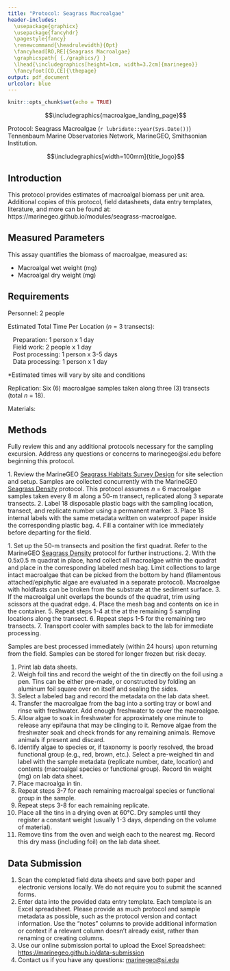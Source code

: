 ```yaml
---
title: "Protocol: Seagrass Macroalgae"
header-includes:
  \usepackage{graphicx}
  \usepackage{fancyhdr}
  \pagestyle{fancy}
  \renewcommand{\headrulewidth}{0pt}
  \fancyhead[RO,RE]{Seagrass Macroalgae}
  \graphicspath{ {./graphics/} }
  \lhead{\includegraphics[height=1cm, width=3.2cm]{marinegeo}}
  \fancyfoot[CO,CE]{\thepage}
output: pdf_document
urlcolor: blue
---
```


```r
knitr::opts_chunk$set(echo = TRUE)
```

\noindent\rule{\textwidth}{0.4pt}

$$\includegraphics{macroalgae_landing_page}$$

\underline{How to cite this work:} Protocol: Seagrass Macroalgae (`r lubridate::year(Sys.Date())`) Tennenbaum Marine Observatories Network, MarineGEO, Smithsonian Institution.

\vspace{\baselineskip}

$$\includegraphics[width=100mm]{title_logo}$$

\thispagestyle{empty}
\clearpage
\pagenumbering{arabic}

\noindent\rule{\textwidth}{0.4pt}

## Introduction

This protocol provides estimates of macroalgal biomass per unit area. Additional copies of this protocol, field datasheets, data entry templates, literature, and more can be found at: https://marinegeo.github.io/modules/seagrass-macroalgae.

\noindent\rule{\textwidth}{0.4pt}

## Measured Parameters

This assay quantifies the biomass of macroalgae, measured as:

*	Macroalgal wet weight (mg)
*	Macroalgal dry weight (mg)

\noindent\rule{\textwidth}{0.4pt}

## Requirements

Personnel: 2 people

Estimated Total Time Per Location (*n* = 3 transects):

|    Preparation: 1 person x 1 day
|    Field work: 2 people x 1 day
|    Post processing: 1 person x 3-5 days
|    Data processing: 1 person x 1 day

*Estimated times will vary by site and conditions

Replication: Six (6) macroalgae samples taken along three (3) transects (total *n* = 18).

Materials:

\underline{Survey Design:}

\renewcommand{\labelitemi}{$\square$}
\setlength{\parskip}{0.1em}
\begin{itemize}
  \item 1 50-m metric transect tape
  \item Hand-held GPS unit
  \item 2 PVC marker poles (diameter and length as needed)
  \item 0.5m x 0.5m (0.25m\textsuperscript{2}) quadrat
\end{itemize}
\vspace{\baselineskip}

\underline{Fieldwork:}

\renewcommand{\labelitemi}{$\square$}
\setlength{\parskip}{0.1em}
\begin{itemize}
  \item 18 draw-string mesh bags (~1 mm mesh size, approximately 25x35 cm or sized as needed) \href{https://www.aliexpress.com/item/32625056457.html}{(example)}
  \item 1 cooler with ice (optional)
\end{itemize}
\vspace{\baselineskip}

\underline{Post-Processing:}

\renewcommand{\labelitemi}{$\square$}
\setlength{\parskip}{0.1em}
\begin{itemize}
  \item 20+ pre-weighed foil tins \href{https://www.thomassci.com/Laboratory-Supplies/Weighing-Dishes/_/Aluminum-Weighing-Boats?=&q=Weigh+Boat}{(example)}
  \item Sorting tray
  \item Pencil/pen
  \item Permanent marker
  \item Ruler (mm)
  \item Drying oven
\end{itemize}
\vspace{\baselineskip}

\noindent\rule{\textwidth}{0.4pt}

## Methods

Fully review this and any additional protocols necessary for the sampling excursion. Address any questions or concerns to marinegeo@si.edu before beginning this protocol.
\vspace{\baselineskip}

\underline{Preparation:}
1.	Review the MarineGEO [Seagrass Habitats Survey Design](https://marinegeo.github.io/seagrass) for site selection and setup. Samples are collected concurrently with the MarineGEO [Seagrass Density](https://marinegeo.github.io/modules/seagrass-density) protocol. This protocol assumes *n* = 6 macroalgae samples taken every 8 m along a 50-m transect, replicated along 3 separate transects.
2.	Label 18 disposable plastic bags with the sampling location, transect, and replicate number using a permanent marker.
3.	Place 18 internal labels with the same metadata written on waterproof paper inside the corresponding plastic bag.
4.	Fill a container with ice immediately before departing for the field.
\vspace{\baselineskip}

\underline{Fieldwork:}
1.	Set up the 50-m transects and position the first quadrat. Refer to the MarineGEO [Seagrass Density](https://marinegeo.github.io/modules/seagrass-density) protocol for further instructions.
2.	With the 0.5x0.5 m quadrat in place, hand collect all macroalgae within the quadrat and place in the corresponding labeled mesh bag. Limit collections to large intact macroalgae that can be picked from the bottom by hand (filamentous attached/epiphytic algae are evaluated in a separate protocol). Macroalgae with holdfasts can be broken from the substrate at the sediment surface.
3.	If the macroalgal unit overlaps the bounds of the quadrat, trim using scissors at the quadrat edge.
4.	Place the mesh bag and contents on ice in the container.
5.	Repeat steps 1-4 at the at the remaining 5 sampling locations along the transect.
6.	Repeat steps 1-5 for the remaining two transects.
7.	Transport cooler with samples back to the lab for immediate processing.
\vspace{\baselineskip}

\underline{Post-Processing:}
Samples are best processed immediately (within 24 hours) upon returning from the field. Samples can be stored for longer frozen but risk decay.

1.	Print lab data sheets.
2.	Weigh foil tins and record the weight of the tin directly on the foil using a pen. Tins can be either pre-made, or constructed by folding an aluminum foil square over on itself and sealing the sides.
3.	Select a labeled bag and record the metadata on the lab data sheet.
4.	Transfer the macroalgae from the bag into a sorting tray or bowl and rinse with freshwater. Add enough freshwater to cover the macroalgae.
5.	Allow algae to soak in freshwater for approximately one minute to release any epifauna that may be clinging to it. Remove algae from the freshwater soak and check fronds for any remaining animals. Remove animals if present and discard.
6.  Identify algae to species or, if taxonomy is poorly resolved, the broad functional group (e.g., red, brown, etc.). Select a pre-weighed tin and label with the sample metadata (replicate number, date, location) and contents (macroalgal species or functional group). Record tin weight (mg) on lab data sheet.
7.	Place macroalga in tin.
8.	Repeat steps 3-7 for each remaining macroalgal species or functional group in the sample.
9.  Repeat steps 3-8 for each remaining replicate.
10.	Place all the tins in a drying oven at 60°C. Dry samples until they register a constant weight (usually 1-3 days, depending on the volume of material).
11.	Remove tins from the oven and weigh each to the nearest mg. Record this dry mass (including foil) on the lab data sheet.

\noindent\rule{\textwidth}{0.4pt}

## Data Submission

1. Scan the completed field data sheets and save both paper and electronic versions locally. We do not require you to submit the scanned forms.
2. Enter data into the provided data entry template. Each template is an Excel spreadsheet. Please provide as much protocol and sample metadata as possible, such as the protocol version and contact information. Use the “notes” columns to provide additional information or context if a relevant column doesn’t already exist, rather than renaming or creating columns.
3. Use our online submission portal to upload the Excel Spreadsheet: [https://marinegeo.github.io/data-submission](https://marinegeo.github.io/data-submission)
4. Contact us if you have any questions: [marinegeo@si.edu](mailto:marinegeo@si.edu)
